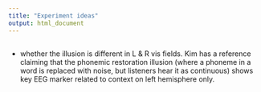 ```yaml
---
title: "Experiment ideas"
output: html_document
---
```


## 

* whether the illusion is different in L & R vis fields.  Kim has a reference claiming that the phonemic restoration illusion (where a phoneme in a word is replaced with noise, but listeners hear it as continuous) shows key EEG marker related to context on left hemisphere only.

